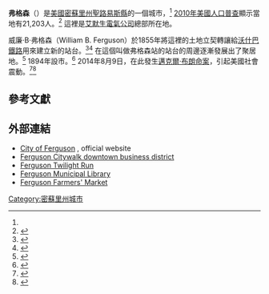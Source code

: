 {{noteTA
|1=zh-cn:弗格森; zh-tw:佛格森; zh-hk:佛格遜;
|2=zh:縣; zh-hant:郡;
|3=zh:邁克爾; zh-hant:麥可; zh-hk:米高;
|4=zh:聖路易斯; zh-tw:聖路易;
}}
{{Infobox settlement
|name                     = 弗格森
|settlement_type          = [[市|市]]
|nickname                 =
|motto                    = Proud Past. Promising Future.

<!-- Images -->
|image_skyline            =Ferguson, Missouri.jpg
|image_caption            =
|image_flag               =
|image_seal               =

<!-- Maps -->
|image_map                = St._Louis_County_Missouri_Incorporated_and_Unincorporated_areas_Ferguson_Highlighted.svg
|mapsize                  = 250px
|map_caption              = 在[[聖路易斯縣_(密蘇里州)|聖路易斯縣]]和[[密蘇里州|密蘇里州]]的位置
<!-- Location -->
|latd  = 38 |latm  = 44 |lats  = 39 |latNS  = N
|longd = 90 |longm = 18 |longs = 19 |longEW = W
|coordinates_footnotes    = <ref name="GNIS">{{Cite web |url=http://geonames.usgs.gov/pls/gnispublic/f?p=gnispq:3:::NO::P3_FID:756046 |title=Geographic Names Information System (GNIS) details for Ferguson, Missouri; United States Geological Survey (USGS); October 24, 1980. |accessdate=2014-08-17 |archive-date=2020-03-28 |archive-url=https://web.archive.org/web/20200328222216/https://geonames.usgs.gov/apex/f?p=gnispq:3:0::NO::P3_FID:756046 |dead-url=no }}</ref>
|coordinates_display      = inline,title
|coordinates_type         = region:US-MO_type:city_source:GNIS
|subdivision_type         = [[國家|國家]]
|subdivision_name         = [[美國|美國]]
|subdivision_type1        = [[美國各州|州]]
|subdivision_name1        = [[密蘇里州|密蘇里州]]
|subdivision_type2        = [[密蘇里州各縣列表|縣]]
|subdivision_name2        = [[聖路易斯縣_(密蘇里州)|聖路易斯縣]]

<!-- Government -->
|government_footnotes     =
|government_type          =
|leader_title             = [[市長|市長]]
|leader_name              = James Knowles III
|leader_title1            = [[市執行長|市執行長]]
|leader_name1             = John Shaw
|established_title        = 建立
|established_date         = 1894

<!-- Area -->
|area_footnotes           = 
|area_total_sq_mi         = 6.20
|area_land_sq_mi          = 6.19
|area_water_sq_mi         = 0.01
|area_total_km2           = 16.06
|area_land_km2            = 16.03
|area_water_km2           = 0.03
|unit_pref                = 英制

<!-- Elevation -->
|elevation_footnotes      = <ref name="GNIS"/>
|elevation_ft             = 502
|elevation_m              = 153

<!-- Population -->
|population_footnotes     = 
|population_as_of         = [[2010年美國人口普查|2010]]
|population_total         = 21203
|pop_est_footnotes        = <ref name="2013 Pop Estimate">{{cite web|title=Population Estimates|url=http://www.census.gov/popest/data/cities/totals/2013/SUB-EST2013-3.html|publisher=[[United_States_Census_Bureau|United States Census Bureau]]|accessdate=2014-08-16|archive-url=https://web.archive.org/web/20140522161634/http://www.census.gov/popest/data/cities/totals/2013/SUB-EST2013-3.html|archive-date=2014-05-22|dead-url=yes}}</ref>
|pop_est_as_of            = 2013
|population_est           = 21111
|population_density_sq_mi = auto
|population_density_km2   = auto

<!-- General information -->
|timezone                 = [[北美中部時區|CST]]
|utc_offset               = -6
|timezone_DST             = CDT
|utc_offset_DST           = -5
|postal_code_type         = [[郵政編碼|郵政編碼]]
|postal_code              = 63135
|area_code_type           = [[北美电话号码分配方案|區號]]
|area_code                = 314
|blank_name               = [[聯邦資料處理標準|FIPS編碼]]
|blank_info               = 29-23986 <ref name="GNIS"/>
|blank1_name              = [[地名信息系統|GNIS]] feature ID
|blank1_info              = 0756046 <ref name="GNIS"/>
|website                  = [http://www.fergusoncity.com/ fergusoncity.com]
|footnotes                =
}}

'''弗格森'''（{{lang-en|Ferguson}}）是[[美國|美國]][[密蘇里州|密蘇里州]][[聖路易斯縣_(密蘇里州)|聖路易斯縣]]的一個城市，<ref name="GNIS"/> [[2010年美國人口普查|2010年美國人口普查]]顯示當地有21,203人。<ref name="Census 2010">{{cite web| url=http://factfinder2.census.gov| title=Race, Hispanic or Latino, Age, and Housing Occupancy: 2010 Census Redistricting Data (Public Law 94-171) Summary File (QT-PL), Ferguson city, Missouri| publisher=U.S. Census Bureau, American FactFinder 2| accessdate=October 21, 2011| archive-date=2013-09-11| archive-url=https://web.archive.org/web/20130911234518/http://factfinder2.census.gov/| dead-url=no}}</ref> 這裡是[[艾默生電氣公司|艾默生電氣公司]]總部所在地。

威廉·B·弗格森（William B. Ferguson）於1855年將這裡的{{convert|10|acre}}土地立契轉讓給[[沃什巴鐵路|沃什巴鐵路]]用來建立新的站台。<ref>{{cite book|last=Fox|first=Tim|title=Where We Live: A Guide to St. Louis Communities|url=http://books.google.com/books?id=xRnVeManRJ4C&pg=PA186|year=1995|publisher=Missouri History Museum|isbn=978-1-883982-12-6|page=186|access-date=2014-08-17|archive-date=2014-09-26|archive-url=https://web.archive.org/web/20140926181436/http://books.google.com/books?id=xRnVeManRJ4C&pg=PA186|dead-url=no}}</ref><ref>{{cite book|last1=Bryan|first1=William Smith|last2=Rose|first2=Robert|last3=Elwang|first3=William Wilson|title=A History of the Pioneer Families of Missouri: With Numerous Sketches, Anecdotes, Adventures, Etc., Relating to Early Days in Missouri. Also the Lives of Daniel Boone and the Celebrated Indian Chief Black Hawk, with Numerous Biographies and Histories of Primitive Institutions|url=http://books.google.com/books?id=JeEXAAAAYAAJ&pg=PA167|year=1876|publisher=Lucas brothers|page=167|access-date=2014-08-17|archive-date=2014-09-26|archive-url=https://web.archive.org/web/20140926181140/http://books.google.com/books?id=JeEXAAAAYAAJ&pg=PA167|dead-url=no}}</ref> 在這個叫做弗格森站的站台的周邊逐漸發展出了聚居地。<ref>{{cite web | url=http://www.fergusoncity.com/141/City-History | title=City History | publisher=City of Ferguson, MO | accessdate=13 August 2014 | archive-date=2014-08-15 | archive-url=https://web.archive.org/web/20140815015618/http://www.fergusoncity.com/141/City-History | dead-url=no }}</ref> 1894年設市。<ref>{{cite web | url=http://aboutstlouis.com/local/communities/ferguson-missouri | title=Ferguson Missouri | publisher=Aboutstlouis.com | accessdate=13 August 2014 | archive-date=2014-08-14 | archive-url=https://web.archive.org/web/20140814014531/http://aboutstlouis.com/local/communities/ferguson-missouri | dead-url=yes }}</ref> 2014年8月9日，在此發生[[邁克爾·布朗命案|邁克爾·布朗命案]]，引起美國社會震動。<ref>{{cite web | url=http://www.nbcnews.com/storyline/michael-brown-shooting/ferguson-chief-names-darren-wilson-cop-who-shot-michael-brown-n181326 | title=Ferguson Chief Names Darren Wilson as Cop Who Shot Michael Brown | publisher=NBCNews.com | date=15 August 2014 | accessdate=15 August 2014 | archive-date=2014-08-16 | archive-url=https://web.archive.org/web/20140816092707/http://www.nbcnews.com/storyline/michael-brown-shooting/ferguson-chief-names-darren-wilson-cop-who-shot-michael-brown-n181326 | dead-url=no }}</ref><ref>{{cite web | url=http://www.washingtonpost.com/news/post-nation/wp/2014/08/15/ferguson-police-releasing-name-of-officer-who-shot-michael-brown/ | title=Ferguson police call Michael Brown a robbery suspect, identify Darren Wilson as officer who shot him | date=15 August 2014 | accessdate=15 August 2014 | author=Berman, Mark; Lowery, Wesley | archive-date=2014-08-25 | archive-url=https://web.archive.org/web/20140825143006/http://www.washingtonpost.com/news/post-nation/wp/2014/08/15/ferguson-police-releasing-name-of-officer-who-shot-michael-brown/ | dead-url=no }}</ref>

==參考文獻==
{{Reflist|30em}}

==外部連結==
* [http://www.fergusoncity.com/ City of Ferguson] {{Wayback|url=http://www.fergusoncity.com/ |date=20020810173200 }}, official website
* [http://www.fergusoncitywalk.com/ Ferguson Citywalk downtown business district] {{Wayback|url=http://www.fergusoncitywalk.com/ |date=20140819082834 }}
* [https://web.archive.org/web/20170708194844/http://www.livewellferg5k.com/ Ferguson Twilight Run]
* [http://www.ferguson.lib.mo.us/ Ferguson Municipal Library] {{Wayback|url=http://www.ferguson.lib.mo.us/ |date=20140815004007 }}
* [http://www.fergusonfarmersmarket.com/ Ferguson Farmers' Market] {{Wayback|url=http://www.fergusonfarmersmarket.com/ |date=20140817211520 }}

[[Category:密蘇里州城市|Category:密蘇里州城市]]